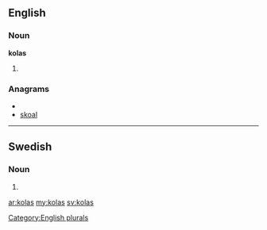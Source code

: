 ==English==

===Noun===
'''kolas'''

# {{plural of|[[kola]]}}

===Anagrams===
* {{alphagram|aklos}}
* [[skoal#English|skoal]]

[[Category:English plurals]]

----

==Swedish==

===Noun===
{{infl|sv|noun form}}

# {{sv-noun-form-indef-gen|kola}}

[[ar:kolas]]
[[my:kolas]]
[[sv:kolas]]